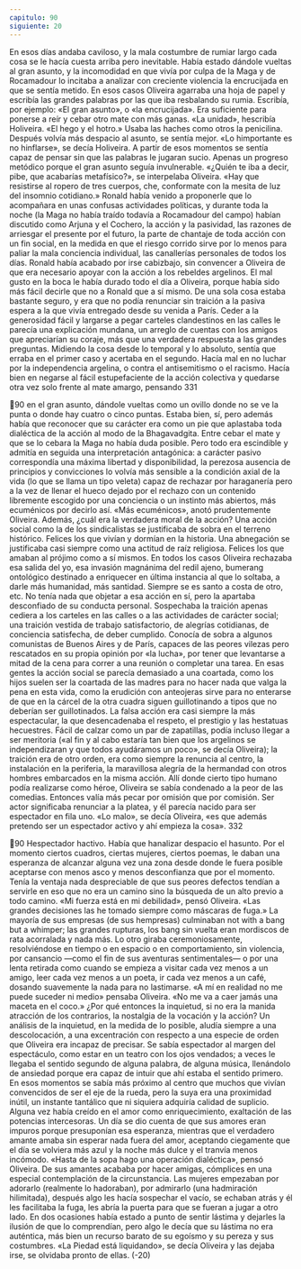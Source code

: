 ```yaml
---
capitulo: 90
siguiente: 20
---
```


En esos días andaba caviloso, y la mala costumbre de rumiar largo cada cosa
se le hacía cuesta arriba pero inevitable. Había estado dándole vueltas al gran
asunto, y la incomodidad en que vivía por culpa de la Maga y de Rocamadour lo
incitaba a analizar con creciente violencia la encrucijada en que se sentía metido.
En esos casos Oliveira agarraba una hoja de papel y escribía las grandes palabras
por las que iba resbalando su rumia. Escribía, por ejemplo: «El gran asunto», o
«la encrucijada». Era suficiente para ponerse a reír y cebar otro mate con más
ganas. «La unidad», hescribía Holiveira. «El hego y el hotro.» Usaba las haches
como otros la penicilina. Después volvía más despacio al asunto, se sentía mejor.
«Lo himportante es no hinflarse», se decía Holiveira. A partir de esos momentos
se sentía capaz de pensar sin que las palabras le jugaran sucio. Apenas un
progreso metódico porque el gran asunto seguía invulnerable. «¿Quién te iba a
decir, pibe, que acabarías metafísico?», se interpelaba Oliveira. «Hay que
resistirse al ropero de tres cuerpos, che, conformate con la mesita de luz del
insomnio cotidiano.» Ronald había venido a proponerle que lo acompañara en
unas confusas actividades políticas, y durante toda la noche (la Maga no había
traído todavía a Rocamadour del campo) habían discutido como Arjuna y el
Cochero, la acción y la pasividad, las razones de arriesgar el presente por el
futuro, la parte de chantaje de toda acción con un fin social, en la medida en que
el riesgo corrido sirve por lo menos para paliar la mala conciencia individual, las
canallerías personales de todos los días. Ronald había acabado por irse cabizbajo,
sin convencer a Oliveira de que era necesario apoyar con la acción a los rebeldes
argelinos. El mal gusto en la boca le había durado todo el día a Oliveira, porque
había sido más fácil decirle que no a Ronald que a sí mismo. De una sola cosa
estaba bastante seguro, y era que no podía renunciar sin traición a la pasiva
espera a la que vivía entregado desde su venida a París. Ceder a la generosidad
fácil y largarse a pegar carteles clandestinos en las calles le parecía una
explicación mundana, un arreglo de cuentas con los amigos que apreciarían su
coraje, más que una verdadera respuesta a las grandes preguntas. Midiendo la
cosa desde lo temporal y lo absoluto, sentía que erraba en el primer caso y
acertaba en el segundo. Hacía mal en no luchar por la independencia argelina, o
contra el antisemitismo o el racismo. Hacía bien en negarse al fácil estupefaciente
de la acción colectiva y quedarse otra vez solo frente al mate amargo, pensando
331

90
en el gran asunto, dándole vueltas como un ovillo donde no se ve la punta o
donde hay cuatro o cinco puntas.
Estaba bien, sí, pero además había que reconocer que su carácter era como un
pie que aplastaba toda dialéctica de la acción al modo de la Bhagavadgita. Entre
cebar el mate y que se lo cebara la Maga no había duda posible. Pero todo era
escindible y admitía en seguida una interpretación antagónica: a carácter pasivo
correspondía una máxima libertad y disponibilidad, la perezosa ausencia de
principios y convicciones lo volvía más sensible a la condición axial de la vida (lo
que se llama un tipo veleta) capaz de rechazar por haraganería pero a la vez de
llenar el hueco dejado por el rechazo con un contenido libremente escogido por
una conciencia o un instinto más abiertos, más ecuménicos por decirlo así.
«Más ecuménicos», anotó prudentemente Oliveira.
Además, ¿cuál era la verdadera moral de la acción? Una acción social como la
de los sindicalistas se justificaba de sobra en el terreno histórico. Felices los que
vivían y dormían en la historia. Una abnegación se justificaba casi siempre como
una actitud de raíz religiosa. Felices los que amaban al prójimo como a sí
mismos. En todos los casos Oliveira rechazaba esa salida del yo, esa invasión
magnánima del redil ajeno, bumerang ontológico destinado a enriquecer en
última instancia al que lo soltaba, a darle más humanidad, más santidad.
Siempre se es santo a costa de otro, etc. No tenía nada que objetar a esa acción en
sí, pero la apartaba desconfiado de su conducta personal. Sospechaba la traición
apenas cediera a los carteles en las calles o a las actividades de carácter social;
una traición vestida de trabajo satisfactorio, de alegrías cotidianas, de conciencia
satisfecha, de deber cumplido. Conocía de sobra a algunos comunistas de Buenos
Aires y de París, capaces de las peores vilezas pero rescatados en su propia
opinión por «la lucha», por tener que levantarse a mitad de la cena para correr a
una reunión o completar una tarea. En esas gentes la acción social se parecía
demasiado a una coartada, como los hijos suelen ser la coartada de las madres
para no hacer nada que valga la pena en esta vida, como la erudición con
anteojeras sirve para no enterarse de que en la cárcel de la otra cuadra siguen
guillotinando a tipos que no deberían ser guillotinados. La falsa acción era casi
siempre la más espectacular, la que desencadenaba el respeto, el prestigio y las
hestatuas hecuestres. Fácil de calzar como un par de zapatillas, podía incluso
llegar a ser meritoria («al fin y al cabo estaría tan bien que los argelinos se
independizaran y que todos ayudáramos un poco», se decía Oliveira); la traición
era de otro orden, era como siempre la renuncia al centro, la instalación en la
periferia, la maravillosa alegría de la hermandad con otros hombres embarcados
en la misma acción. Allí donde cierto tipo humano podía realizarse como héroe,
Oliveira se sabía condenado a la peor de las comedias. Entonces valía más pecar
por omisión que por comisión. Ser actor significaba renunciar a la platea, y él
parecía nacido para ser espectador en fila uno. «Lo malo», se decía Oliveira, «es
que además pretendo ser un espectador activo y ahí empieza la cosa».
332

90
Hespectador hactivo. Había que hanalizar despacio el hasunto. Por el
momento ciertos cuadros, ciertas mujeres, ciertos poemas, le daban una
esperanza de alcanzar alguna vez una zona desde donde le fuera posible
aceptarse con menos asco y menos desconfianza que por el momento. Tenía la
ventaja nada despreciable de que sus peores defectos tendían a servirle en eso
que no era un camino sino la búsqueda de un alto previo a todo camino. «Mi
fuerza está en mi debilidad», pensó Oliveira. «Las grandes decisiones las he
tomado siempre como máscaras de fuga.» La mayoría de sus empresas (de sus
hempresas) culminaban not with a bang but a whimper; las grandes rupturas, los
bang sin vuelta eran mordiscos de rata acorralada y nada más. Lo otro giraba
ceremoniosamente, resolviéndose en tiempo o en espacio o en comportamiento,
sin violencia, por cansancio —como el fin de sus aventuras sentimentales— o por
una lenta retirada como cuando se empieza a visitar cada vez menos a un amigo,
leer cada vez menos a un poeta, ir cada vez menos a un café, dosando
suavemente la nada para no lastimarse.
«A mí en realidad no me puede suceder ni medio» pensaba Oliveira. «No me
va a caer jamás una maceta en el coco.» ¿Por qué entonces la inquietud, si no era
la manida atracción de los contrarios, la nostalgia de la vocación y la acción? Un
análisis de la inquietud, en la medida de lo posible, aludía siempre a una
descolocación, a una excentración con respecto a una especie de orden que
Oliveira era incapaz de precisar. Se sabía espectador al margen del espectáculo,
como estar en un teatro con los ojos vendados; a veces le llegaba el sentido
segundo de alguna palabra, de alguna música, llenándolo de ansiedad porque
era capaz de intuir que ahí estaba el sentido primero. En esos momentos se sabía
más próximo al centro que muchos que vivían convencidos de ser el eje de la
rueda, pero la suya era una proximidad inútil, un instante tantálico que ni
siquiera adquiría calidad de suplicio. Alguna vez había creído en el amor como
enriquecimiento, exaltación de las potencias intercesoras. Un día se dio cuenta de
que sus amores eran impuros porque presuponían esa esperanza, mientras que el
verdadero amante amaba sin esperar nada fuera del amor, aceptando ciegamente
que el día se volviera más azul y la noche más dulce y el tranvía menos
incómodo. «Hasta de la sopa hago una operación dialéctica», pensó Oliveira. De
sus amantes acababa por hacer amigas, cómplices en una especial contemplación
de la circunstancia. Las mujeres empezaban por adorarlo (realmente lo
hadoraban), por admirarlo (una hadmiración hilimitada), después algo les hacía
sospechar el vacío, se echaban atrás y él les facilitaba la fuga, les abría la puerta
para que se fueran a jugar a otro lado. En dos ocasiones había estado a punto de
sentir lástima y dejarles la ilusión de que lo comprendían, pero algo le decía que
su lástima no era auténtica, más bien un recurso barato de su egoísmo y su
pereza y sus costumbres. «La Piedad está liquidando», se decía Oliveira y las
dejaba irse, se olvidaba pronto de ellas.
(-20)
